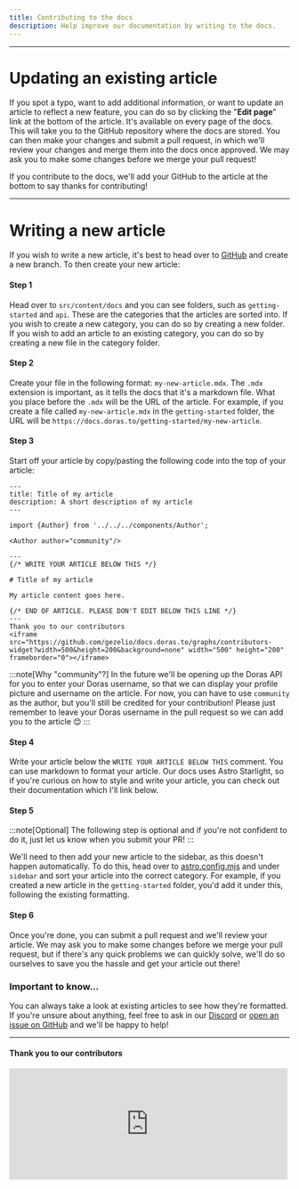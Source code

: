 ```yaml
---
title: Contributing to the docs
description: Help improve our documentation by writing to the docs.
---
```



<Author author="Tommerty"/>

---

# Updating an existing article
If you spot a typo, want to add additional information, or want to update an article to reflect a new feature, you can do so by clicking the "**Edit page**" link at the bottom of the article. It's available on every page of the docs. This will take you to the GitHub repository where the docs are stored. You can then make your changes and submit a pull request, in which we'll review your changes and merge them into the docs once approved. We may ask you to make some changes before we merge your pull request!

If you contribute to the docs, we'll add your GitHub to the article at the bottom to say thanks for contributing!

---

# Writing a new article
If you wish to write a new article, it's best to head over to [GitHub](https://github.com/gezelio/docs.doras.to) and create a new branch. To then create your new article:

#### Step 1
Head over to `src/content/docs` and you can see folders, such as `getting-started` and `api`. These are the categories that the articles are sorted into. If you wish to create a new category, you can do so by creating a new folder. If you wish to add an article to an existing category, you can do so by creating a new file in the category folder.

#### Step 2
Create your file in the following format: `my-new-article.mdx`. The `.mdx` extension is important, as it tells the docs that it's a markdown file. What you place before the `.mdx` will be the URL of the article. For example, if you create a file called `my-new-article.mdx` in the `getting-started` folder, the URL will be `https://docs.doras.to/getting-started/my-new-article`.

#### Step 3
Start off your article by copy/pasting the following code into the top of your article:

```
---
title: Title of my article
description: A short description of my article
---

import {Author} from '../../../components/Author';

<Author author="community"/>

---
{/* WRITE YOUR ARTICLE BELOW THIS */}

# Title of my article

My article content goes here.

{/* END OF ARTICLE. PLEASE DON'T EDIT BELOW THIS LINE */}
---
Thank you to our contributors
<iframe src="https://github.com/gezelio/docs.doras.to/graphs/contributors-widget?width=500&height=200&background=none" width="500" height="200" frameborder="0"></iframe>
```

:::note[Why "community"?]
In the future we'll be opening up the Doras API for you to enter your Doras username, so that we can display your profile picture and username on the article. For now, you can have to use `community` as the author, but you'll still be credited for your contribution! Please just remember to leave your Doras username in the pull request so we can add you to the article 😊
:::

#### Step 4
Write your article below the `WRITE YOUR ARTICLE BELOW THIS` comment. You can use markdown to format your article. Our docs uses Astro Starlight, so if you're curious on how to style and write your article, you can check out their documentation which I'll link below.


<CardGrid>
	<LinkCard title="Formatting Markdown" href="https://starlight.astro.build/guides/authoring-content/" />
	<LinkCard title="Starlight Components (advanced users only)" href="https://starlight.astro.build/guides/components/" />
</CardGrid>

#### Step 5
:::note[Optional]
The following step is optional and if you're not confident to do it, just let us know when you submit your PR!
:::


We'll need to then add your new article to the sidebar, as this doesn't happen automatically. To do this, head over to [astro.config.mjs](https://github.com/gezelio/docs.doras.to/blob/master/astro.config.mjs) and under `sidebar` and sort your article into the correct category. For example, if you created a new article in the `getting-started` folder, you'd add it under this, following the existing formatting.

#### Step 6
Once you're done, you can submit a pull request and we'll review your article. We may ask you to make some changes before we merge your pull request, but if there's any quick problems we can quickly solve, we'll do so ourselves to save you the hassle and get your article out there!

### Important to know...
You can always take a look at existing articles to see how they're formatted. If you're unsure about anything, feel free to ask in our [Discord](https://gezel.io/discord) or [open an issue on GitHub](https://github.com/gezelio/docs.doras.to/issues) and we'll be happy to help!

---
#### Thank you to our contributors
<iframe src="https://github.com/gezelio/docs.doras.to/graphs/contributors-widget?width=500&height=200&background=none" width="500" height="200" frameborder="0">
</iframe>
